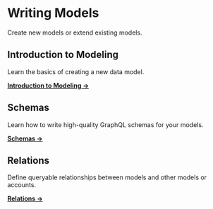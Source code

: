 # Writing Models
Create new models or extend existing models.

## Introduction to Modeling
Learn the basics of creating a new data model.

**[Introduction to Modeling  →](../../guides/data-modeling/introduction-to-modeling)**


## Schemas
Learn how to write high-quality GraphQL schemas for your models.

**[Schemas →](../../guides/data-modeling/schemas)**


## Relations
Define queryable relationships between models and other models or accounts.

**[Relations →](../../guides/data-modeling/relations)**